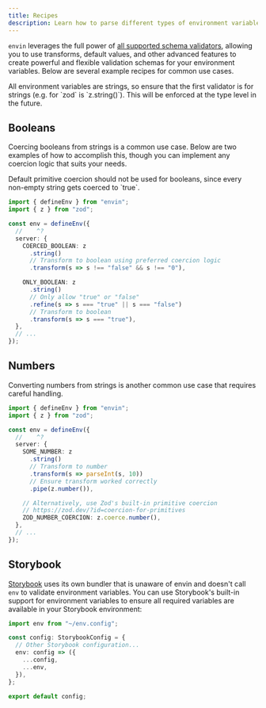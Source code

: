 ```yaml
---
title: Recipes
description: Learn how to parse different types of environment variables in different runtimes.
---
```


`envin` leverages the full power of [all supported schema validators](/docs/validators), allowing you to use transforms, default values, and other advanced features to create powerful and flexible validation schemas for your environment variables. Below are several example recipes for common use cases.

<Callout type="info">
  All environment variables are strings, so ensure that the first validator is
  for strings (e.g. for `zod` is `z.string()`). This will be enforced at the
  type level in the future.
</Callout>

## Booleans

Coercing booleans from strings is a common use case. Below are two examples of how to accomplish this, though you can implement any coercion logic that suits your needs.

<Callout type="warn">
  Default primitive coercion should not be used for booleans, since every
  non-empty string gets coerced to `true`.
</Callout>

```ts twoslash title="env.config.ts"
import { defineEnv } from "envin";
import { z } from "zod";

const env = defineEnv({
  //    ^?
  server: {
    COERCED_BOOLEAN: z
      .string()
      // Transform to boolean using preferred coercion logic
      .transform(s => s !== "false" && s !== "0"),

    ONLY_BOOLEAN: z
      .string()
      // Only allow "true" or "false"
      .refine(s => s === "true" || s === "false")
      // Transform to boolean
      .transform(s => s === "true"),
  },
  // ...
});
```

## Numbers

Converting numbers from strings is another common use case that requires careful handling.

```ts twoslash title="env.config.ts"
import { defineEnv } from "envin";
import { z } from "zod";

const env = defineEnv({
  //    ^?
  server: {
    SOME_NUMBER: z
      .string()
      // Transform to number
      .transform(s => parseInt(s, 10))
      // Ensure transform worked correctly
      .pipe(z.number()),

    // Alternatively, use Zod's built-in primitive coercion
    // https://zod.dev/?id=coercion-for-primitives
    ZOD_NUMBER_COERCION: z.coerce.number(),
  },
  // ...
});
```

## Storybook

[Storybook](https://storybook.js.org/) uses its own bundler that is unaware of envin and doesn't call `env` to validate environment variables. You can use Storybook's built-in support for environment variables to ensure all required variables are available in your Storybook environment:

```ts title=".storybook/main.ts"
import env from "~/env.config";

const config: StorybookConfig = {
  // Other Storybook configuration...
  env: config => ({
    ...config,
    ...env,
  }),
};

export default config;
```
